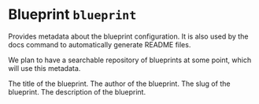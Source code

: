 
# Blueprint `blueprint`

<Intro>
Provides metadata about the blueprint configuration.
It is also used by the docs command to automatically generate README files.

We plan to have a searchable repository of blueprints at some point, which will use this metadata.
</Intro>

<Properties>
  <Property name="title" type="string" value="">
    The title of the blueprint.
  </Property>

  <Property name="author" type="string" value="">
    The author of the blueprint.
  </Property>

  <Property name="slug" type="string" value="">
    The slug of the blueprint.
  </Property>

  <Property name="description" type="string" value="">
    The description of the blueprint.
  </Property>
</Properties>